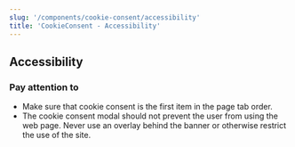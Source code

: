 ```yaml
---
slug: '/components/cookie-consent/accessibility'
title: 'CookieConsent - Accessibility'
---
```




## Accessibility

### Pay attention to
- Make sure that cookie consent is the first item in the page tab order.
- The cookie consent modal should not prevent the user from using the web page. Never use an overlay behind the banner or otherwise restrict the use of the site.
